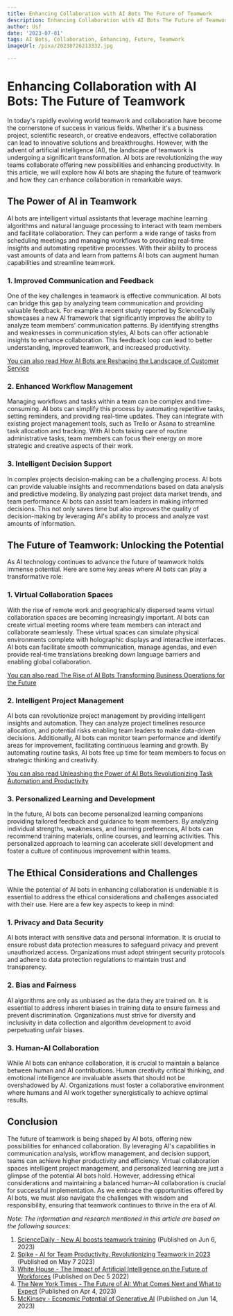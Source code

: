 ```yaml
---
title: Enhancing Collaboration with AI Bots The Future of Teamwork
description: Enhancing Collaboration with AI Bots The Future of Teamwork
author: Usf
date: '2023-07-01'
tags: AI Bots, Collaboration, Enhancing, Future, Teamwork
imageUrl: /pixa/20230726213332.jpg

---
```

#  Enhancing Collaboration with AI Bots: The Future of Teamwork

In today's rapidly evolving world teamwork and collaboration have become the cornerstone of success in various  fields. Whether it's a business project, scientific  research, or creative endeavors, effective collaboration can  lead to innovative solutions  and breakthroughs. However, with the advent  of  artificial intelligence (AI),  the landscape of teamwork  is undergoing a significant  transformation. AI bots are  revolutionizing the way teams collaborate offering new possibilities and enhancing productivity. In this article, we  will explore how AI bots  are shaping the  future of teamwork and how they can enhance collaboration in remarkable ways.

## The Power of AI in Teamwork

AI bots are  intelligent virtual  assistants that leverage machine learning algorithms and natural  language processing to interact with  team members and  facilitate collaboration. They can perform a wide range of tasks from scheduling meetings and managing workflows to providing real-time insights and automating repetitive processes. With their  ability to process vast amounts of data and learn from patterns AI bots can augment human capabilities and streamline teamwork.

### 1. Improved Communication and  Feedback

One of the  key  challenges in teamwork is effective communication. AI bots can bridge this gap by  analyzing team communication and providing valuable feedback. For example a recent study reported by ScienceDaily showcases a new AI framework  that  significantly improves the ability to analyze team members' communication patterns. By identifying strengths and weaknesses in communication styles, AI bots can offer actionable insights to enhance collaboration. This  feedback loop can  lead to better understanding, improved teamwork, and increased productivity.

[You can also read How AI Bots are Reshaping the Landscape of Customer Service](How%20AI%20Bots%20are%20Reshaping%20the%20Landscape%20of%20Customer%20Service)


###  2. Enhanced Workflow Management

Managing workflows and  tasks within  a team can be complex and time-consuming. AI bots can simplify this  process by automating repetitive tasks, setting reminders, and providing real-time updates. They can integrate with existing project management tools, such  as Trello or Asana to streamline task allocation and tracking. With AI bots  taking care of routine administrative tasks, team members can focus their  energy on more  strategic and creative aspects of their work.

### 3. Intelligent Decision Support

In complex projects decision-making can  be a challenging process. AI bots  can provide valuable  insights and recommendations based on  data analysis and predictive modeling. By  analyzing past project data market trends, and team performance AI bots can assist team leaders in making informed decisions. This not  only  saves time but also improves the quality of decision-making by leveraging AI's ability to process and  analyze vast amounts of information.

## The Future of Teamwork: Unlocking the Potential

As AI technology  continues to advance the future of teamwork holds immense potential. Here are some  key areas where AI bots  can play a transformative role:

### 1.  Virtual Collaboration Spaces

With the rise of remote work and geographically dispersed teams  virtual collaboration spaces are becoming increasingly important. AI bots  can create virtual meeting rooms where team members can interact and collaborate seamlessly. These virtual spaces can simulate  physical environments complete with holographic  displays and interactive interfaces. AI bots can  facilitate smooth communication, manage agendas, and even provide real-time translations breaking down language barriers and enabling global collaboration.

[You can also read The Rise of AI Bots Transforming Business Operations for the  Future](The%20Rise%20of%20AI%20Bots%20Transforming%20Business%20Operations%20for%20the%20Future)


### 2. Intelligent Project Management

AI bots can revolutionize project management by providing intelligent insights  and automation. They can analyze project timelines resource allocation, and potential risks enabling team  leaders to make data-driven decisions. Additionally,  AI bots can  monitor team performance and identify areas for improvement, facilitating continuous learning and growth. By  automating routine tasks, AI bots free up time for team members to focus on strategic thinking and creativity.

[You can also read Unleashing the Power of  AI Bots Revolutionizing Task Automation and Productivity](Unleashing%20the%20Power%20of%20AI%20Bots%20Revolutionizing%20Task%20Automation%20and%20Productivity)


### 3. Personalized Learning and Development

In  the future, AI bots can become personalized learning  companions providing tailored feedback and  guidance to team members. By analyzing  individual strengths, weaknesses, and learning preferences, AI bots can recommend training  materials, online courses,  and learning activities. This personalized  approach to learning can accelerate skill development and foster a  culture of continuous improvement within teams.

## The Ethical Considerations and Challenges

While the potential of  AI bots in enhancing collaboration is undeniable it is essential to address the ethical  considerations and challenges associated with  their use. Here are a few key aspects to keep in mind:

### 1.  Privacy  and Data Security

AI bots interact with sensitive data and  personal information. It is  crucial to ensure robust data protection measures to safeguard privacy and prevent unauthorized access. Organizations must adopt stringent security protocols and adhere to  data protection regulations to maintain trust and transparency.

### 2.  Bias and Fairness

AI algorithms are only as unbiased as the  data they are trained on. It is essential to address inherent biases in training data to ensure fairness and prevent discrimination. Organizations must strive for diversity and inclusivity in data collection and algorithm development to avoid perpetuating unfair  biases.

###  3. Human-AI Collaboration

While AI bots can enhance collaboration, it is crucial to maintain  a balance between human and AI contributions. Human  creativity critical thinking, and emotional intelligence  are invaluable assets that should  not be overshadowed by AI. Organizations must foster a collaborative environment where humans and AI work together synergistically to achieve optimal results.

##  Conclusion

The  future of  teamwork is being shaped by AI bots, offering  new possibilities for enhanced collaboration. By  leveraging  AI's capabilities in communication analysis, workflow management, and decision support, teams  can achieve  higher  productivity and  efficiency. Virtual collaboration spaces intelligent project management, and personalized learning are just a glimpse of the potential AI bots hold. However, addressing  ethical considerations and maintaining  a balanced human-AI collaboration is  crucial for successful implementation. As we embrace the opportunities offered by AI bots, we must also navigate the  challenges with wisdom and responsibility, ensuring that  teamwork continues to thrive in the era of AI.

*Note: The information and research mentioned in this article are based on the  following sources:*

1. [ScienceDaily - New AI boosts teamwork training](https://www.sciencedaily.com/releases/2023/06/230606111714.htm) (Published on  Jun 6, 2023)
2. [Spike - AI for Team Productivity, Revolutionizing Teamwork in 2023](https://www.spikenow.com/blog/productivity/revolutionizing-teamwork-in-2023-how-ai-is-reshaping-the-future-of-work/) (Published on May 7 2023)
3. [White House - The Impact of Artificial Intelligence on the Future of Workforces](https://www.whitehouse.gov/wp-content/uploads/2022/12/TTC-EC-CEA-AI-Report-12052022-1.pdf) (Published  on Dec 5 2022)
4. [The New York Times - The Future of AI:  What Comes Next and What to Expect](https://www.nytimes.com/2023/03/31/technology/ai-chatbots-benefits-dangers.html) (Published on Apr  4, 2023)
5. [McKinsey - Economic Potential of Generative AI](https://www.mckinsey.com/capabilities/mckinsey-digital/our-insights/the-economic-potential-of-generative-ai-the-next-productivity-frontier) (Published on Jun 14, 2023)